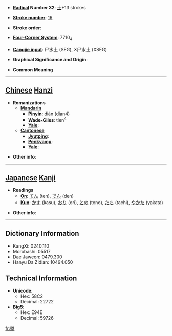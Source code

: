 * '''[[Wiktionary:Chinese radical index| Radical]] Number 32''': [[Wiktionary:Chinese radical index 土|土]]+13 strokes

* '''[[Wiktionary:Chinese total strokes index|Stroke number]]''': [[Wiktionary:Chinese total strokes index 16|16]]

* '''Stroke order''': 

* '''[[Wiktionary:Chinese four corner index|Four-Corner System]]''': 7710<sub>4</sub>

* '''[[Wiktionary:Chinese Cangjie index|Cangjie input]]''': 尸水土 (SEG), X尸水土 (XSEG)

* '''Graphical Significance and Origin''': 

* '''Common Meaning'''

----

== [[Chinese]] [[Hanzi]] ==

* '''Romanizations'''
** '''[[Mandarin]]'''
*** '''[[Pinyin]]''': diàn (dian4)
*** '''[[Wade-Giles]]''': tien<sup>4</sup>
*** '''[[Yale]]''': 
** '''[[Cantonese]]'''
*** '''[[Jyutping]]''':
*** '''[[Penkyamp]]''': 
*** '''[[Yale]]''': 

* '''Other info''': 

----

== [[Japanese]] [[Kanji]] ==

* '''Readings'''
** '''[[On]]''': [[てん]] (ten), [[でん]] (den)
** '''[[Kun]]''': [[かす]] (kasu), [[おり]] (ori), [[との]] (tono), [[たち]] (tachi), [[やかた]] (yakata)

* '''Other info''':  

----

== Dictionary Information ==

* KangXi: 0240.110
* Morobashi: 05517
* Dae Jaweon: 0479.300
* Hanyu Da Zidian: 10494.050

== Technical Information ==

* '''Unicode''':
** Hex: 58C2
** Decimal: 22722
* '''Big5''':
** Hex: E94E
** Decimal: 59726

[[fr:壂]]